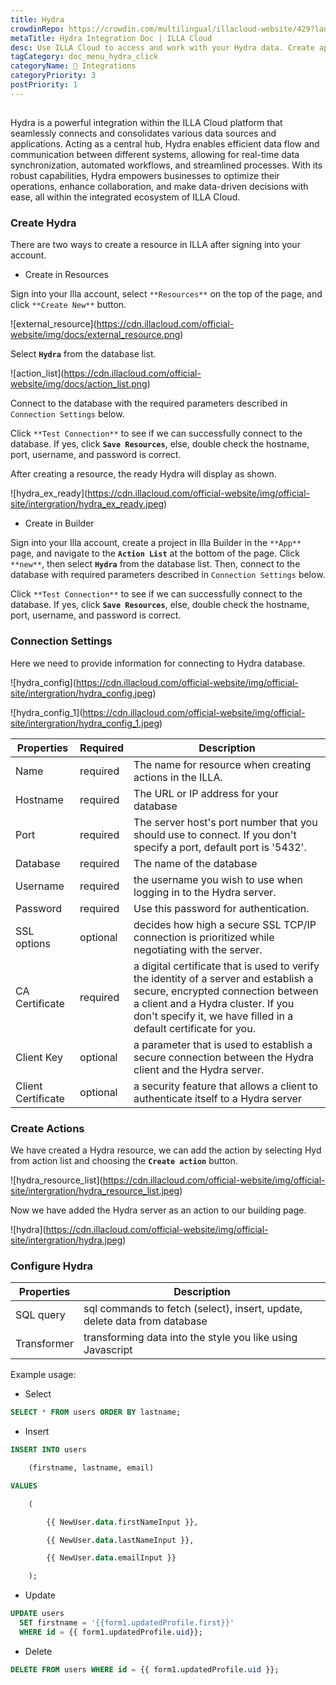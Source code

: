 ```yaml
---
title: Hydra
crowdinRepo: https://crowdin.com/multilingual/illacloud-website/429?languages=en&filter=basic&value=0Ç
metaTitle: Hydra Integration Doc | ILLA Cloud
desc: Use ILLA Cloud to access and work with your Hydra data. Create apps that can query, manipulate, and display data.
tagCategory: doc_menu_hydra_click
categoryName: 🔨 Integrations
categoryPriority: 3
postPriority: 1
---
```


## <h2 hidden>What is Hydra?</h2>

Hydra is a powerful integration within the ILLA Cloud platform that seamlessly connects and consolidates various data sources and applications. Acting as a central hub, Hydra enables efficient data flow and communication between different systems, allowing for real-time data synchronization, automated workflows, and streamlined processes. With its robust capabilities, Hydra empowers businesses to optimize their operations, enhance collaboration, and make data-driven decisions with ease, all within the integrated ecosystem of ILLA Cloud.

### Create Hydra

There are two ways to create a resource in ILLA after signing into your account.

-   Create in Resources

Sign into your Illa account, select `**Resources**` on the top of the page, and click `**Create New**` button.

![external_resource]\(https://cdn.illacloud.com/official-website/img/docs/external_resource.png)

Select **`Hydra`** from the database list.

![action_list]\(https://cdn.illacloud.com/official-website/img/docs/action_list.png)

Connect to the database with the required parameters described in `Connection Settings` below.

Click `**Test Connection**` to see if we can successfully connect to the database. If yes, click **`Save Resources`**, else, double check the hostname, port, username, and password is correct.

After creating a resource, the ready Hydra will display as shown.

![hydra_ex_ready]\(https://cdn.illacloud.com/official-website/img/official-site/intergration/hydra_ex_ready.jpeg)

-   Create in Builder

Sign into your Illa account, create a project in Illa Builder in the `**App**` page, and navigate to the **`Action List`** at the bottom of the page. Click `**new**`, then select **`Hydra`** from the database list. Then, connect to the database with required parameters described in `Connection Settings` below.

Click `**Test Connection**` to see if we can successfully connect to the database. If yes, click **`Save Resources`**, else, double check the hostname, port, username, and password is correct.

### Connection Settings

Here we need to provide information for connecting to Hydra database.

![hydra_config]\(https://cdn.illacloud.com/official-website/img/official-site/intergration/hydra_config.jpeg)

![hydra_config_1]\(https://cdn.illacloud.com/official-website/img/official-site/intergration/hydra_config_1.jpeg)

| Properties         | Required | Description                                                                                                                                                                                                                        |
| ------------------ | -------- | ---------------------------------------------------------------------------------------------------------------------------------------------------------------------------------------------------------------------------------- |
| Name               | required | The name for resource when creating actions in the ILLA.                                                                                                                                                                           |
| Hostname           | required | The URL or IP address for your database                                                                                                                                                                                            |
| Port               | required | The server host's port number that you should use to connect. If you don't specify a port, default port is '5432'.                                                                                                                 |
| Database           | required | The name of the database                                                                                                                                                                                                           |
| Username           | required | the username you wish to use when logging in to the Hydra server.                                                                                                                                                                  |
| Password           | required | Use this password for authentication.                                                                                                                                                                                              |
| SSL options        | optional | decides how high a secure SSL TCP/IP connection is prioritized while negotiating with the server.                                                                                                                                  |
| CA Certificate     | required | a digital certificate that is used to verify the identity of a server and establish a secure, encrypted connection between a client and a Hydra cluster. If you don't specify it, we have filled in a default certificate for you. |
| Client Key         | optional | a parameter that is used to establish a secure connection between the Hydra client and the Hydra server.                                                                                                                           |
| Client Certificate | optional | a security feature that allows a client to authenticate itself to a Hydra server                                                                                                                                                   |

### Create Actions

We have created a Hydra resource, we can add the action by selecting Hyd from action list and choosing the **`Create action`** button.

![hydra_resource_list]\(https://cdn.illacloud.com/official-website/img/official-site/intergration/hydra_resource_list.jpeg)

Now we have added the Hydra server as an action to our building page.

![hydra]\(https://cdn.illacloud.com/official-website/img/official-site/intergration/hydra.jpeg)

### Configure Hydra

| Properties  | Description                                                               |
| ----------- | ------------------------------------------------------------------------- |
| SQL query   | sql commands to fetch (select), insert, update, delete data from database |
| Transformer | transforming data into the style you like using Javascript                |

Example usage:

-   Select

```sql
SELECT * FROM users ORDER BY lastname;
```

-   Insert

```sql
INSERT INTO users

	(firstname, lastname, email)

VALUES

	(

		{{ NewUser.data.firstNameInput }},

		{{ NewUser.data.lastNameInput }},

		{{ NewUser.data.emailInput }}

	);
```

-   Update

```sql
UPDATE users
  SET firstname = '{{form1.updatedProfile.first}}'
  WHERE id = {{ form1.updatedProfile.uid}};
```

-   Delete

```sql
DELETE FROM users WHERE id = {{ form1.updatedProfile.uid }};
```
